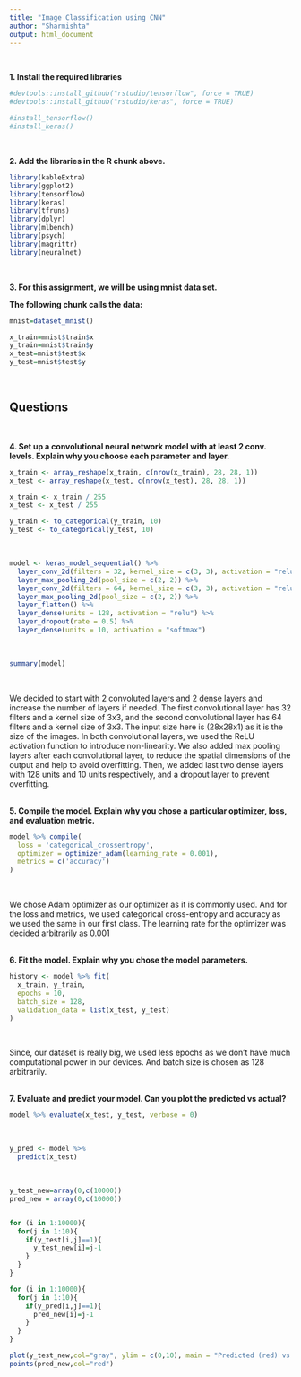 ---
title: "Image Classification using CNN"
author: "Sharmishta"
output: html_document
---

<br>

**1. Install the required libraries**

```{r}
#devtools::install_github("rstudio/tensorflow", force = TRUE)
#devtools::install_github("rstudio/keras", force = TRUE)

#install_tensorflow()
#install_keras()
```
<br>

**2. Add the libraries in the R chunk above.**

```{r}
library(kableExtra)
library(ggplot2) 
library(tensorflow)
library(keras)
library(tfruns)
library(dplyr)
library(mlbench)
library(psych)
library(magrittr)
library(neuralnet)
```
<br>

**3. For this assignment, we will be using mnist data set.**
<br>

**The following chunk calls the data:**

```{r}
mnist=dataset_mnist()

x_train=mnist$train$x
y_train=mnist$train$y
x_test=mnist$test$x
y_test=mnist$test$y
```
<br>

## Questions
<br>

**4. Set up a convolutional neural network model with at least 2 conv. levels. Explain why you choose each parameter and layer.**
<br>

```{r}
x_train <- array_reshape(x_train, c(nrow(x_train), 28, 28, 1))
x_test <- array_reshape(x_test, c(nrow(x_test), 28, 28, 1))

x_train <- x_train / 255
x_test <- x_test / 255

y_train <- to_categorical(y_train, 10)
y_test <- to_categorical(y_test, 10)
```
<br>

```{r}
model <- keras_model_sequential() %>%
  layer_conv_2d(filters = 32, kernel_size = c(3, 3), activation = "relu", input_shape = c(28, 28, 1)) %>%
  layer_max_pooling_2d(pool_size = c(2, 2)) %>%
  layer_conv_2d(filters = 64, kernel_size = c(3, 3), activation = "relu") %>%
  layer_max_pooling_2d(pool_size = c(2, 2)) %>%
  layer_flatten() %>%
  layer_dense(units = 128, activation = "relu") %>%
  layer_dropout(rate = 0.5) %>%
  layer_dense(units = 10, activation = "softmax")
```
<br>

```{r}
summary(model)
```
<br>

We decided to start with 2 convoluted layers and 2 dense layers and increase the number of layers if needed. The first convolutional layer has 32 filters and a kernel size of 3x3, and the second convolutional layer has 64 filters and a kernel size of 3x3. The input size here is (28x28x1) as it is the size of the images. In both convolutional layers, we used the ReLU activation function to introduce non-linearity. We also added max pooling layers after each convolutional layer, to reduce the spatial dimensions of the output and help to avoid overfitting. Then, we added last two dense layers with 128 units and 10 units respectively, and a dropout layer to prevent overfitting.
<br>
<br>

**5. Compile the model. Explain why you chose a particular optimizer, loss, and evaluation metric.**
<br>

```{r}
model %>% compile(
  loss = 'categorical_crossentropy',
  optimizer = optimizer_adam(learning_rate = 0.001),
  metrics = c('accuracy')
)
```
<br>

We chose Adam optimizer as our optimizer as it is commonly used. And for the loss and metrics, we used categorical cross-entropy and accuracy as we used the same in our first class. The learning rate for the optimizer was decided arbitrarily as 0.001
<br>
<br>


**6. Fit the model. Explain why you chose the model parameters.**

```{r}
history <- model %>% fit(
  x_train, y_train,
  epochs = 10,
  batch_size = 128,
  validation_data = list(x_test, y_test)
)
```
<br>

Since, our dataset is really big, we used less epochs as we don't have much computational power in our devices. And batch size is chosen as 128 arbitrarily.
<br>
<br>

**7. Evaluate and predict your model. Can you plot the predicted vs actual? **

```{r}
model %>% evaluate(x_test, y_test, verbose = 0)
```
<br>


```{r}
y_pred <- model %>%
  predict(x_test)
```
<br>

```{r}
y_test_new=array(0,c(10000))
pred_new = array(0,c(10000))


for (i in 1:10000){
  for(j in 1:10){
    if(y_test[i,j]==1){
      y_test_new[i]=j-1
    }
  }
}

for (i in 1:10000){
  for(j in 1:10){
    if(y_pred[i,j]==1){
      pred_new[i]=j-1
    }
  }
}

plot(y_test_new,col="gray", ylim = c(0,10), main = "Predicted (red) vs. Actual (gray)", ylab = "Predicted number")
points(pred_new,col="red")
```